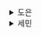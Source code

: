 <details>
  <summary>도은</summary>
  > 자바스크립트에서 사용되는 다양한 종류의 고전 및 최신 디자인 패턴을 다룬다.

## 7.1 생성 패턴

- 생성자 패턴
- 모듈 패턴
- 노출 모듈 패턴
- 싱글톤 패턴
- 프로토타입 패턴
- 팩토리 패턴

## 7.2 생성자 패턴

- 생성자는 객체가 새로 만들어진 뒤 **초기화하는 데에 사용**되는 특별한 메서드

![Image](https://github.com/user-attachments/assets/384ea688-bea1-4d10-9a48-5e14cb4018f2)

### 7.2.1 객체 생성

- 다음은 자바스크립트에서 새로운 객체를 만들 때 사용되는 세 가지 일반적인 방법이다.

```js
// 방법 1. 리터럴 표기법을 사용하여 빈 객체 생성
const newObject = {};

// 방법 2. Object.create() 메서드를 사용하여 빈 객체 생성
const newObject = Object.create(Object.prototype);

// 방법 3. new 키워드를 사용하여 빈 객체 생성
const newObject = new Object();
```

### 7.2.2 생성자의 기본 특징

- 아래는 생성자 패턴의 간단한 예제이다.
- 그러나 몇 가지 문제가 있다.
  - 상속이 어려워진다는 점
  - Car 생성자로 객체를 생성할 때마다 `toString()`과 같은 함수를 새로 정의한다는 점
  - Car 유형의 인스턴스는 모두 동일한 함수를 공유해야 하므로 이 방법은 효과적 X

```js
class Car {
  constructor(model, year, miles) {
    this.model = model;
    this.year = year;
    this.miles = miles;
  }

  toString() {
    return `${this.model} has done ${this.miles} miles`;
  }
}

let civic = new Car('Honda Civic', 2009, 20000);
let mondeo = new Car('Ford Mondeo', 2010, 5000);
```

### 7.2.3 프로토타입을 가진 생성자

- 자바스크립트의 프로토타입 객체는 함수나 클래스 등 특정 객체의 모든 인스턴스 내에 공통 메서드를 쉽게 정의 가능
- **생성자를 통해 객체를 생성하면 생성자의 프로토타입 객체에 속한 속성을 새 객체에서도 활용 가능**

```js
class Car {
  constructor(model, year, miles) {
    this.model = model;
    this.year = year;
    this.miles = miles;
  }
}

// 프로토타입 객체의 재정의를 피하기 위해 Object.prototype 대신
// Object.prototype.newMethod 형태를 사용하고 있음의 유의하자
// 기존에 이미 정의된 프로토타입 객체를 유지하기 위함
Car.prototype.toString = function () {
  return `${this.model} has done ${this.miles} miles`;
};

// 사용법
// 이제 모든 Car 객체는 toString() 메서드를 공유하게 된다.
let civic = new Car('Honda Civic', 2009, 20000);
let mondeo = new Car('Ford Mondeo', 2010, 5000);
```

_**📝 NOTE**_

- ES6 클래스는 메서드를 prototype에 자동으로 추가

## 7.3 모듈 패턴

- 모듈은 애플리케이션 아키텍처의 핵심 구성 요소
- 프로젝트를 구성하는 코드 단위를 체계적으로 분리 및 관리하는 데 효과적으로 활용

### 7.3.1 객체 리터럴

- 다음은 객체 리터럴 표기법을 사용하여 모듈을 정의한 예제이다.
- 객체 리터럴을 사용하면 **코드를 캡슐화하여 깔끔하고 체계적으로 정리** 가능

```js
const myModule = {
  myProperty: 'someValue',
  // 객체 리터럴은 속성으로 값과 메서드를 모두 가질 수 있다.
  saySomething() {
    console.log('Where is Paul Irish debugging today?');
  },
  // 현재 객체의 속성 값을 사용하는 메서드
  reportMyConfig() {
    console.log(`Caching is: ${this.myConfig.useCaching ? `enabled` : `disabled`}`);
  },
  // 현재 객체의 속성 값을 덮어씌우는(override) 메서드
  updateMyConfig(newConfig) {
    if (typeof newConfig === 'object') {
      this.myConfig = newConfig;
      console.log(this.myConfig.language);
    }
  },
};
```

### 7.3.2 모듈 패턴

- 클래스의 **캡슐화**를 위해 처음 고안되었다.

![Image](https://github.com/user-attachments/assets/c534c63a-6c3c-4e20-ba86-7333e488dc13)

#### 비공개

- 모듈 패턴은 클로저(closure)를 활용해 '비공개' 상태와 구성을 캡슐화
- 모듈 패턴을 사용한다면 공개 API 만을 노출하고 나머지는 클로저 내부에 비공개로 유지할 수 있다.

#### 예제

- import, export를 사용하여 독립적인 모듈을 만들어 모듈 패턴을 구현해보자

```js
let counter = 0;

const testModule = {
  incrementCounter() {
    return counter++;
  },
  resetCounter() {
    console.log(`counter value prior to reset ${counter}`);
    counter = 0;
  },
};

// 변수명을 정하지 않고 디폴트 default로서 내보내는 방법
export default testModule;

// 모듈을 가져올 경로 설정
import testModule from './testModule';
testModule.incrementCounter();
testmodule.resetCounter();
```

- counter 변수는 전역 스코프로부터 완전히 보호되어 비공개 변수로서 작동
- 모듈 내에서 선언된 변수는 해당 모듈을 import한 모든 파일에서 공유하므로
- foo.js, bar.js 파일에서 불러서 `incrementCounter` 한다면 그 값을 공유하게 된다.

_**🤔 바인딩**_

- 변수 이름에 값 또는 메모리 위치를 **연결**하는 작업
- `import`는 모듈에서 내보낸 바인딩을 가져올 수 있게 하는 키워드

_**🤔 javascript의 bind 메서드**_

- `this` 값을 고정하고, 함수의 인자들을 미리 설정
- `bind()`를 통해 바인딩을 명시적으로 설정할 수 있다.ㄴ

```js
function greet() {
  console.log(`Hello, my name is ${this.name}`);
}

const person = {
  name: 'Alice',
};

const greetPerson = greet.bind(person);
greetPerson(); // "Hello, my name is Alice"
```

- 아래는 다른 에제이다.

```js
// 비공개 변수 및 함수
const basket = [];

const doSomethingPrivate = () => {
  // ...
};
const doSomethingElsePrivate = () => {
  // ...
};
// 다른 파일에 공개할 객체 생성
const basketModule = {
  addItem(values) {
    basket.push(values);
  },
  getItemCount() {
    return basket.length;
  },
  doSomething() {
    doSomethingPrivate();
  },
  getTotal() {
    return basket.reduce((currentItem, item) => item.price + currentSum, 0);
  },
};

import basketModule from './basketModule';
basketModule.addItem({
  item: 'bread',
  price: 0.5,
});
basketModule.addItem({
  item: 'butter',
  price: 0.3,
});

console.log(basketModule.getItemCount()); // 2
console.log(basketModule.getTotal()); // 0.8
```

### 7.3.3 모듈 패턴의 변형

- 시간이 지나면서 각자의 입맛에 맞는 모듈 패턴의 변형들이 등장하기 시작

#### 믹스인(Mixin) 가져오기 변형

- 외부 라이브러리 같은 전역 스코프에 있는 요소를 모듈 내부의 고차 함수에 인자로 전달할 수 있게 한다.
- 전역 스코프 요소를 가져와 맘대로 이름을 지정하는 것이 가능

```js
// utils.js
export const min = (arr) => Math.min(...arr);

// privateMethods.js
import { min } from './utils';

export const privateMethod = () => {
  console.log(min([10, 5, 100, 2, 1000]));
};

// myModule.js
import { privateMethod } from './privateMethods';

const myModule = () => ({
  publicMethod() {
    privateMethod();
  },
});
export default myModule;

// main.js
import myModule from './myModule';

const moduleInstance = myModule();
moduleInstance.publicMethod();
```

#### 내보내기 변형

- 이름을 지정해주지 않고 전역 스코프로 변수를 내보낸다.

```js
// module.js
const privateVaraible = 'Hello World';

const privateMethod = () => {
  // ...
};

const module = {
  publicProperty: 'Foobar',
  publicMethod: () => {
    console.log(privateVariable);
  },
};
export default mdoule;
```

#### 장점

> 어째서 모듈 패턴을 사용해야 할까?

- 모듈 사이의 의존성을 관리
- 전역 요소를 원하는 만큼 넘겨주어 코드의 유지보수를 용이하게 하고 독립적으로
- `export`를 이용해 바깥으로 노출하는 모듈은 공개, 그렇지 않으면 비공개로 유지
  - 불필요한 전역 스코프 오염을 방지하는 것이 가능

#### 단점

- 공개와 비공개 멤버를 서로 다르게 접근해야 한다는 것
- 공개 여부를 바꾸고 싶다면 값이 위치한 파일로 가서 바꾸어주어야 한다.
- 자동화 단위 테스트에서 비공개 멤버는 제외된다는 것
- 핫 픽스가 필요한 오류를 고칠 때 복잡도를 높인다
  - 오류가 발생한 비공개 멤버를 고치기 위해서는 해당 비공개 멤버를 사용하는 모든 공개 메서드를 살펴봐야만 한다.
  - 🤔 ^ 이건 모든 모듈이 다 그런 거 아닌가 ,,

### 7.3.4 WeakMap을 사용하는 최신 모듈 패턴

- [`WeakMap`](https://developer.mozilla.org/ko/docs/Web/JavaScript/Reference/Global_Objects/WeakMap) 객체는 약한 참조를 가진 키-값의 쌍으로 이루어진 집합체
- **키는 기본적으로 약하게 유지되어, 참조되지 않는 키는 GC의 대상**이 된다.

**_🤔 WeakMap을 사용하면 뭐가 특별한가?_**

1. 안전한 캡슐화 → 외부에서 접근 불가능한 private 상태 유지
2. 자동 메모리 관리 → 인스턴스가 삭제되면 WeakMap 내부의 값도 GC의 대상이 됨
3. this 기반으로 객체를 관리 → 특정 인스턴스에만 연관된 데이터 저장 가능

즉, WeakMap을 사용하면 안전하고 효율적인 private 변수를 가질 수 있다.

아래와 같이 일반 속성으로 관리할 경우 외부에서 값을 접근하고 변경하는 것이 가능하다.

```js
class Module {
  constructor() {
    this.counter = 0; // 내부 상태를 일반 속성으로 관리
  }
  incrementCounter() {
    this.counter++;
    return this.counter;
  }
  resetCounter() {
    console.log(`Counter before reset: ${this.counter}`);
    this.counter = 0;
  }
}

const module1 = new Module();
console.log(module1.incrementCounter()); // 1
console.log(module1.incrementCounter()); // 2
module1.resetCounter(); // Counter before reset: 2

// 외부에서 직접 접근 가능!
console.log(module1.counter); // 0
module1.counter = 999; // 값 변경 가능
console.log(module1.counter); // 999
```

👇 기본 모듈 정의

```js
let _counter = new WeakMap();

class Module {
  constructor() {
    _counter.set(this, 0);
  }
  incrementCounter() {
    let counter = _counter.get(this);
    counter++;
    _counter.set(this, counter);
    return _counter.get(this);
  }
  resetCounter() {
    console.log(`counter value prior to reset: ${_counter.get(this)}`);
    _counter.set(this, 0);
  }
}

const testModule = new Module();
testModule.incrementCounter();
testModule.resetCounter();
```

👇 공개/비공개 변수 지정

```js
const myPrivateVar = new WeakMap();
const myPrivateMethod = new WeakMap();

class myNamespace {
  constructor() {
    myPrivateVar.set(this, 0);
    myPrivateMethod.set(this, (foo) => console.log(foo));
    // 공개 변수
    this.myPublicVar = 'foo';
  }
  myPublicFunction(bar) {
    let privateVar = myPrivateVar.get(this);
    const privateMethod = myPrivateMethod.get(this);
    privateVar++;
    myPrivateVar.set(this, privateVar);
    privateMethod(bar);
  }
}
```

## 7.4 노출 모듈 패턴

- 공개 변수나 메서드에 접근하기 위해 가져온 메인 객체의 이름을 반복해서 사용해야 한다는 점에 답답함을 느끼면서 생겨났다.
- 그 결과 모든 함수와 변수를 비공개 스코프에 정의하고
- 공개하고 싶은 부분만 포인터를 통해 비공개 요소에 접근할 수 있게 해주는 익명 객체를 반환하는 패턴이 생겼다.

```js
let privateVar = 'Rob Dodson';
const publicVar = 'Hey there!';

const privateFunction = () => {
  console.log(`Name:${privateVar}`);
};
const publicSetName = (strName) => {
  privateVar = strName;
};
const publicGetName = () => {
  privateFunction();
};

// 비공개 함수와 속성에 접근하는 공개 포인터
const myRevealingModule = {
  setName: publicSetName,
  greeting: publicVar,
  getName: publicGetName,
};
export default myRevealingModule;

// 사용법
import myRevealingModule from './myRevealingModule';
myRevealingModule.setName('Matt Gaunt');
```

- 노출 모듈 패턴을 사용하면 좀 더 구체적인 이름을 붙여 비공개 요소를 공개로 내보낼 수도 있다.

### 7.4.1 장점

- 코드의 일관성이 유지
- 모듈의 가장 아래에 위치한 공개 객체를 더 알아보기 쉽게 바꾸어 가독성 향상

### 7.4.2 단점

- 사용처에서의 확장이 어려움
  - 새로운 기능을 추가하거나 수정하려면 기존 모듈을 수정해야 함

**_🤔 함수 호출에 의해 내보내기를 해야 할 때는 노출 모듈 패턴 사용이 불가피하지 않나?_**

- ES6 모듈은 정적 구조가 제약이 있음
  - 분기로 export하는 것이 불가능
- 넘긴 인자에 따라, 필요한 기능 혹은 값만 노출하고 싶을 때는 노출 모듈 패턴이 유용하다고 생각

```js
const { fooA, fooB, updateFoo } = useFoo('foo');
```

## 7.5 싱글톤 패턴

- **인스턴스가 오직 하나만** 존재하도록 제한하는 패턴
- 전역에서 접근 및 공유해야 하는 단 하나의 객체가 필요할 때 유용
- **인스턴스가 이미 존재할 경우에는 해당 인스턴스의 참조를 반환**
- ES2015+에서는 클래스의 전역 인스턴스를 단 한 번만 생성하는 싱글톤 패턴을 구현 가능

```js
let instance;
const privateMethod = () => {
  console.log('I am private');
};
const privateVariable = "I'm also private";

class MySingleton {
  constructor() {
    if (!instance) {
      this.publicProperty = 'I am also public';
      this.randomNumber = Math.random(); // **인스턴스 내에서 유지**
      instance = this;
    }
    return instance;
  }

  publicMethod() {
    console.log('The public can see me!');
  }

  getRandomNumber() {
    return this.randomNumber; // **인스턴스 변수 사용**
  }
}

// 사용법
const singleA = new MySingleton();
const singleB = new MySingleton();
console.log(singleA === singleB); // ✅ true (같은 인스턴스)
console.log(singleA.getRandomNumber() === singleB.getRandomNumber()); // ✅ true
```

- 싱글톤의 특징은 인스턴스에 대한 전역 접근을 허용한다는 것
- 싱글톤 패턴의 적합성을 다음과 같이 말한다.

  - 클래스의 인스턴스는 정확히 하나만 있어야 하며, 눈에 잘 보이는 곳에 위치시켜 접근을 용이하게 해야 한다.
  - 싱글톤 인스턴스는 하나만 존재해야 하므로, 인스턴스의 상태나 기능을 확장하려면 서브클래스를 통해서만 확장해야 한다.

    ```js
    // 기본 싱글톤 클래스
    let instance;

    class MySingleton {
      constructor() {
        if (!instance) {
          this.publicProperty = 'I am also public';
          this.randomNumber = Math.random(); // 랜덤 값
          instance = this; // 최초 인스턴스를 저장
        }
        return instance; // 기존 인스턴스 반환
      }

      publicMethod() {
        console.log('The public can see me!');
      }

      getRandomNumber() {
        return this.randomNumber;
      }
    }

    // 서브클래싱을 통해 확장하기
    class ExtendedSingleton extends MySingleton {
      constructor() {
        super(); // 부모 클래스의 생성자를 호출하여 기존 싱글톤 인스턴스를 가져옴
        this.newProperty = 'I am a new property'; // 새로 추가한 속성
      }

      newMethod() {
        console.log('I am a new method in the extended singleton!');
      }
    }

    // 사용 예제
    const instanceA = new ExtendedSingleton();
    const instanceB = new ExtendedSingleton();

    console.log(instanceA === instanceB); // true: 싱글톤이기 때문에 동일한 인스턴스를 참조

    console.log(instanceA.getRandomNumber() === instanceB.getRandomNumber()); // true: 동일한 값

    console.log(instanceA.newProperty); // "I am a new property"
    instanceA.newMethod(); // "I am a new method in the extended singleton!"
    ```

싱글톤 패턴의 단점은 다음과 같다.

- 테스트하기 어려움
  - 싱글톤은 전역적으로 하나의 인스턴스를 공유하기 때문에, 테스트 환경에서 상태를 초기화하거나 독립적인 테스트를 수행하기 어려울 수 있다.
  - 하나의 테스트에서 상태가 변경되면, 다른 테스트에도 영향을 줄 수 있다.
- 유지보수하기 힘듦
  - 여러 곳에서 싱글톤을 참조하면, 코드 의존성이 증가하고 유지보수가 어려워진다.

**_🤔 언제 싱글톤을 피해야 할까?_**

> ✅ 상태가 자주 변경되지 않는 경우에는 사용 가능

- 여러 컴포넌트에서 상태 변경이 빈번한 경우 피하자
  - 어느 컴포넌트에서 상태를 변경했는지 추적하기 어렵기 때문

**_🤔 리액트로 알아보는 싱글톤 패턴_**

> https://github.com/Doeunnkimm/react-playground/pull/12

## 7.6 프로토타입 패턴

- GOF에서는, 이미 존재하는 객체를 복제해 만든 **템플릿을 기반으로 새 객체를 생성하는 패턴**이라고 정의
- 이 패턴에서는 프로토타입 역할을 할 전용 객체를 생성하게 된다.
- 이렇게 만들어진 prototype 객체는 생성자를 통해 만들어진 객체의 설계도가 된다.

![Image](https://github.com/user-attachments/assets/194fb84e-c043-4355-8daa-2d625a208b19)

- 프로토타입 상속
  - 클래스처럼 따로 정의되는 것이 아니라
  - 이미 존재하는 다른 객체를 복제하여 새로운 객체를 만들어내는 것
- ECMASCript 5 표준에 따라 프로토타입 상속은 `Object.create`를 필요로 한다.
  - `Object.create`는 프로토타입 객체를 생성하고 특정 속성을 추가할 수도 있다.

```js
const myCar = {
  name: 'Ford Escort',

  drive() {
    console.log("Weeee. I'm driving");
  },

  panic() {
    console.log('Wait. How do you stop this thing?');
  },
};

// 새로운 car를 인스턴스화하기 위해 `Object.create`를 사용
const yourCar = Object.create(myCar);

// 프로토타입이 제대로 들어왔음을 알 수 있다.
console.log(yourCar);
```

**_🤔 그냥 복제하는 거랑 무슨 차이지?_**

- 프로토타입 상속 여부가 다르다.
- 프로토타입 체인을 유지하면서 객체를 만들고 싶다면 `Object.create`을 사용해야 한다.

아래와 같이 직접 가지고 있진 않지만, 프로토타입을 상속받아 사용할 수 있게 된 것이다.

<p align="center">
  <img src="https://github.com/user-attachments/assets/d6daf239-b850-40f4-9158-eab859c96db9" width="600" />
</p>

- 두 번째 인자를 사용하여 객체의 속성을 초기화할 수도 있다.

```js
const vehicle = {
  getModel() {
    console.log(`The model of this vehicle is...${this.model}`);
  },
};

const car = Object.create(vehicle, {
  id: {
    value: MY_CLOBAL.nextId(),
    enumerable: true,
  },
  model: {
    value: 'Ford',
    enumerable: true,
  },
});
```

- `Object.create`를 사용하지 않고 프로토타입 패턴을 구현하는 방법은 다음과 같다.

```js
class VehiclePrototype {
  constructor(model) {
    this.model = model;
  }

  getModel() {
    console.log(`The model of this vehicle is... ${this.model}`);
  }
  clone() {}
}

class Vehicle extends VehiclePrototype {
  constructor(model) {
    super(model);
  }
  clone() {
    return new Vehicle(this.model);
  }
}

const car = new Vehicle('Ford Escort');
const car2 = car.clone();
car2.getModel();
```

**_🤔 프로토타입의 정의_**

- 자바스크립트에서 **프로토타입(Prototype)**은 객체가 다른 객체로부터 속성과 메서드를 상속받는 방식을 의미
- 객체 간 계층 구조가 필요할 때 유용
- 반복되는 메서드를 메모리 효율적으로 관리하고 싶을 때 유용

**_🤔 리액트에서는 프로토타입 패턴을 못 본 이유_**

- 리액트에서는 상태 관리가 필요한데
- 상태 관리가 가능하면서도 공유할 수 있는 `context`로도 가능

## 7.7 팩토리 패턴

- 객체를 생성하는 생성 패턴 중 하나

![Image](https://github.com/user-attachments/assets/e0422eed-1afe-4938-b2ff-e32a9a0a5ace)

- 팩토리 패턴은 동적인 요소나 애플리케이션 구조에 깊게 의지하는 등의 상황에서 객체 생성 과정이 복잡할 대 특히 유용

```js
// Types.js - 백그라운드에서 사용되는 클래스
// 자동차를 정의하는 클래스
class Car {
  constructor({ doors = 4, state = 'brend new', color = 'silver' } = {}) {
    this.doors = doors;
    this.state = state;
    this.color = color;
  }
}

// 트럭을 정의하는 클래스
class Truck {
  constructor({ state = 'used', wheelSize = 'large', color = 'blue' } = {}) {
    this.state = state;
    this.wheelSize = wheelSize;
    this.color = color;
  }
}

// FactoryExample.js
// 차량 팩토리를 정의
class VehicleFactory {
  constructor() {
    this.vehicleClass = Car;
  }

  // 새 차량 인스턴스를 생성하는 팩토리 함수
  createVehicle(options) {
    const { vehicelType, ...rest } = optoons;

    switch (vehicleType) {
      case 'car':
        this.vehicleClass = Car;
        break;
      case 'truck':
        this.vehicleCalss = Truck;
        break;
    }
    return new this.vehicleClass(rest);
  }
}

// 자동차를 만드는 팩토리의 인스턴스 생성
const carFactory = new VehicleFactory();
const car = carFactory.createVehicle({
  vehicleType: 'car',
  color: 'yellow',
  doors: 6,
});
```

### 7.7.1 팩토리 패턴을 사용하면 좋은 상황

- 객체나 컴포넌트의 생성 과정이 높은 복잡성을 가지고 있을 때
- 상황에 맞춰 다양한 객체 인스턴스를 편리하게 생성할 수 있는 방법이 필요할 때
- 같은 속성을 공유하는 여러 개의 작은 객체 또는 컴포넌트를 다뤄야 할 때
- 덕 타이핑 같은 API 규칙만 충족하면 되는 다른 객체의 인스턴스와 함께 객체를 구성할 때

### 7.7.2 팩토리 패턴을 사용하면 안 되는 상황

> 잘못된 상황에 팩토리 패턴을 적용하면 애플리케이션의 복잡도가 크게 증가할 수 있다.

- 팩토리 패턴은 객체 생성 과정을 인터페이스 뒤에 추상화하기 때문에
  - 객체 생성 과정이 복잡할 경우, 단위 테스트의 복잡성 또한 증가시킬 수 있다.

### 7.7.3 추상 팩토리 패턴

- 같은 목표를 가진 각각의 팩토리들을 하나의 그룹으로 캡슐화하는 패턴
- 객체가 어떻게 생성되는지에 대한 세부사항을 알 필요 없이 객체를 사용할 수 있게 된다.

```js
class AbstractVehicleFactory {
  constructor() {
    // 차량 타입을 저장하는 곳
    this.types = {};
  }
  getVehicle(type, customizations) {
    const Vehicle = this.types[type];
    return Vehicle ? new Vehicle(customizations) : null;
  }
  registerVehicle(type, Vehicle) {
    const proto = Vehicle.prototype;
    // 차량 기능을 충족하는 클래스만 등록
    if (proto.drive && proto.breakDown) {
      this.types[type] = Vehicle;
    }
    return this;
  }
}

const abstractVehicleFactory = new AbstractVehicleFactory();
abstractVehicleFactory.registerVehicle('car', Car);
abstractVehicleFactory.registerVehicle('truck', Truck);
```

## 7.8 구조 패턴

- 클래스와 객체의 구성을 다룬다.
- 상속의 개념을 통해 인터페이스와 객체를 구성하여 새로운 기능을 추가할 수 있는 것처럼

다음과 같은 구조 패턴을 다룬다.

- 퍼사드 패턴
- 믹스인 패턴
- 데코레이터 패턴
- 플라이웨이트 패턴

## 7.9 퍼사드 패턴

- 실제 모습을 숨기고 겉모습만을 세상에 드러내는 것
- **심층적인 복잡성을 숨기고, 사용하기 편리한 높은 수준의 인터페이스를 제공하는 패턴**
- 곧, 사용성 향상

```js
const addMyEvent = (el, ev, fn) => {
  if (el.addEventListener) {
    el.addEventListender(ev, fn, false);
  } else if (el.attachEvent) {
    el.attachEvent(`on${ev}`, fn);
  } else {
    el[`on${ev}`] = fn;
  }
};
```

```
💡 많은 사람이 사용하는 복잡한 구현을 숨긴다
```

```js
// privateMethods.js
const _private = {
  i: 5,
  get() {
    console.log(`current value: ${this.i}`);
  },
  set(val) {
    this.i = val;
  },
  run() {
    console.log(`running`);
  },
  jump() {
    console.log(`jumping`);
  },
};
export default _private;

// module.js
import _private from './privateMethods.js';
const module = {
  facade({ val, run }) {
    _private.set(val);
    _private.get();
    if (run) {
      _private.run();
    }
  },
};
export default module

// index.js
import module from './module.js'

// 출력: "current value: 10" and "running"
module.facade({
  run: true,
  val: 10
})
```

- `module.facade()`는 모듈 내부에서 비밀스런 동작을 실행하지만
- 사용자는 내부에서 무슨 일이 벌어지는지 몰라도 됩니다.

## 7.11 서브 클래싱

- ES2015+에서 도입된 기능을 통해 기존 또는 부모 클래스를 확장할 수도, 부모 클래스의 메서드를 호출할 수도 있게 되었다.
- 부모 클래스를 확장하는 자식 클래스를 **서브클래스**라고 한다.

```
💡 서브클래싱
   부모 클래스 객체에서 속성을 상속받아 새로운 객체를 만드는 것
```

- 서브클래스는 부모 클래스에서 먼저 정의된 메서드를 오버라이드하는 것도 가능
- 부모 클래스의 생성자를 호출할 수도 있다. 이를 생성자 체이닝이라고 한다.

```js
class Person {
  constructor(firstName, lastName) {
    this.firstName = firstName;
    this.lastName = lastName;
    this.gender = 'male';
  }
}

// Person의 새 인스턴스는 이처럼 쉽게 생성된다.
const clark = new Person('Clark', 'Kent');

// Person 클래스의 서브클래스가 되는 새 클래스를 만들자
class Superhero extends Person {
  constructor(firstName, lastName, powers) {
    super(firstName, lastName);
    this.powers = powers;
  }
}
```

## 7.12 믹스인

- 자바스크립트에서는 기능의 확장을 위해 믹스인 상속을 이용한다.
- 새롭게 만들어지는 클래스는 부모 클래스로부터 메서드와 속성을 부여받는다.
- 믹스인은 **최소한의 복잡성으로 객체의 기능을 빌리거나 상속할 수 있게** 해준다.
- 자바스크립트 클래스는 **부모 클래스를 하나만 가질 수 있지만**
  - 여러 클래스의 기능을 섞는 것으로 문제를 해결할 수 있다.
- 부모 클래스를 받아 새로운 서브클래스를 만들어내는 믹스인 함수를 정의할 수 있다.

```js
const MyMixins = (superclass) => {
  return class extends superclass {
    moveUp() {
      console.log('move up');
    }
    moveDown() {
      console.log('move down');
    }
    stop() {
      console.log('stop! in the name of love!');
    }
  };
};
```

- 부모 클래스를 받아 확장하는 `MyMixins` 함수를 만들었다.

이제 `MyMixins`를 사용하여 기존 클래스의 기능에 더불어 추가 기능을 가진 서브클래스를 생성해보자

```js
// CarAnimator 생성자와 기본 구조
class CarAnimator {
  moveLeft() {
    console.log('move left');
  }
}

class PersonAnimator {
  moveRendomly() {
    //...
  }
}

class MyAnimator extends MyMixins(CarAnimator) {}

cont myAnimator = new MyAnimator()
myAnimator.moveLeft()
myAnimator.moveDown()
myAnimator.stop()
```

### 7.12.1 장점과 단점

```
💡 믹스인은 함수의 중복을 줄이고 재사용성을 높인다.
```

- 장점
  - 믹스인을 통해 **기능을 공유하여 중복을 피하고** 고유 기능을 구현하는 데에 집중 가능
- 단점
  - 몇몇의 개발자들은 클래스나 객체의 프로토타입에 기능을 주입한느 것을 나쁜 방법이라고
  - 프로토타입 오염과 함수의 출처에 대한 불확실성을 초래하기 때문
  - **믹스인은 객체나 클래스의 프로토타입을 수정해서 기능을 추가하는 방식**

## 7.13 데코레이터 패턴

- **코드 재사용**을 목표로 하는 구조 패턴
- 믹스인과 마찬가지로 객체 서브클래싱의 다른 방법
- 데코레이터는 기존 클래스에 **동적으로 기능을 추가하기 위해** 사용
- 데코레이터를 사용하면 **기존 시스템의 내부 코드를 힘겹게 바꾸지 않고도 기능을 추가할 수 있게** 된다.
- 객체의 생성을 신경 쓰지 않는 대신, **기능의 확장**에 좀 더 초점

👇 생성자에 **데코레이터를 붙여** 새로운 기능 추가하거

```js
// Vehicle 생성자
class Vehicle {
  constructor(vehicleType) {
    // 일부 합리적인 기본값
    this.vehicleType = vehicleType || 'car';
    this.mode = 'default';
    this.license = '00000-000';
  }
}

// 기본 Vehicle에 대한 테스트 인스턴스
const testInstance = new Vehicle('car');
console.log(testInstance); // vehicle: car, mode:default, license: 00000-000

// 데코레이터될 새로운 차량 인스턴스를 생성
const truck = new Vehicle('truck');
truck.setModel = function (modelName) {
  this.mode = modelName;
};
truck.setColor = function (color) {
  this.color = color;
};

truck.setModel('CAT');
truck.setColor('blue');

console.log(truck); // vehicle:truck, model:CAT, color:blue

// "vehicle"이 변경되지 않았음을 보여준다
const secondInstance = new Vehicle('car');
console.log(secondInstance); // vehicle:car, mode:default, license: 0000-000
```

- `truck`은 `Vehicle` 클래스의 인스턴스
- `setColor`와 `setModel` 메서드를 **데코레이터로 추가**

👇 여러 데코레이터로 객체의 기능 확장하기

```js
// 데코레이터를 사용할 생성자
class MacMook {
  constructor() {
    this.cost = 997;
    this.screenSize = 11.6;
  }
  getCost() {
    return this.cost;
  }
  getScreenSize() {
    return this.screenSize;
  }
}

// 데코레이터 1
class Memory extends MacBook {
  constructor(macBook) {
    super();
    this.macBook = macBook;
  }
  getCost() {
    return this.macBook.getCost() + 75;
  }
}

// 데코레이터2
class Engraving extends MacBook {
  constructor(macBook) {
    super();
    this.macBook = macBook;
  }
  getCost() {
    return this.macBook.getCose() + 200;
  }
}

// 메인 객체 초기화
let mb = new MacBook();
// 데코레이터 초기화
mb = new Memory(mb);
mb = new Memory(mb);
```

- 맥북의 업그레이드에 필요한 추가 비용을 반환하기 위해 `MacBook` 부모 클래스 객체의 `.getCost()` 힘수를 **데코레이터로 오버라이드**

**_🤔 데코레이터 === 오버라이드 === 확장 ?_**

- 오버라이드는 완전히 재정의하는 것
- 데코레이터는 기존 기능을 감싸서 기능 추가
- 확장은 기존 기능을 늘리는 것

![Image](https://github.com/user-attachments/assets/e0ed2d92-3b94-421c-94c1-cf8fc282a670)

## 7.14 의사 클래스 데코레이터

- 데코레이터의 변형 버전

### 7.14.1 인터페이스

```
💡 인터페이스
   객체가 가져야 할 메서드를 정의하는 방법
   → 메서드가 가지는 매개변수
```

👇 덕 타이핑을 사용해 자바스크립트의 인터페이스를 구현

```js
// 인터페이스의 이름과 노출할 스켈레톤 메서드를 받아들이는 Interface 생성자를 사용하여 인터페이스 생성

const reminder = new Interface('List', ['summary', 'placeholder']);
const properties = {
  name: 'Remember to buy the milk',
  date: '05/06/2040',
  actions: {
    summary() {
      return `Remember to buy the milk, we are almost out!`;
    },
    placeholder() {
      return 'Ordering milk from your local grocery store';
    },
  },
};

// 이제 이러한 속성과 메서드를 구현하는 생성자 생성
class Todo {
  constructor({ actions, name }) {
    // `actions` 객체가 `reminder` 인터페이스의 요구사항을 충족하는지 확인
    // 충족하지 않다면 내부에서 에러를 throw하거나 할 것..
    Interface.ensureImpements(actions, reminder);
    this.name = name;
    this.methods = actions;
  }
}

//  Todo 생성자의 새 인스턴스 생성
const todoItem = new Todo(properties);
```

**_🤔 TypeScript를 사용하면 위 패턴은 그닥..?_**

- `Interface.ensureImpements()` 같은 패턴을 쓰는 이유는 인터페이스를 강제하기 위해서
- 런타임 오류를 줄이고, 협업 시 규칙을 명확하게 만들 수 있음
- 하지만 실제로는 `TypeScript` 같은 정적 타입 시스템을 쓰는 게 훨씬 좋은 방법

### 7.14.2 추상 데코레이터

- 컴포넌트의 구조를 유지하면서도 기능을 확장
- 같은 인터페이스를 사용하기 때문에 서로 호환성을 높이는 방법

```js
const MacBook = new Interface('MacBook', ['addEngraving', 'addParallels', 'add4GBRam', 'add8GBRam', 'addCase']);

// MacBook Pro는 다음과 같이 표현될 수 있다.
class MacBookPro {
  // MacBook 구현
}

// 내부적으로 같은 구조를 사용하기 때문에 ES2015+의 `Object.prototype`을 사용하여 새로운 메서드 추가 가능
MacBookPro.prototype = {
  addEngraving() {},
  addParallels() {},
  ...
};
```

- 추상 데코레이터 클래스는 `MacBook` 인터페이스를 구현하기 위해 필요한 기본 메서드를 정의
  - 나머지 옵션은 서브클래스

```js
// MacBook 추상 데코레이터 클래스
class MacBookDecorator {
  constructor(macbook) {
    Interface.ensureImpements(macbook, MacBook);
    this.macbook = macbook;
  }
  addEngraving() {
    return this.macbook.addEngraving();
  }
  ...
}
```

- 정의했던 `MacBook` 인터페이스를 사용하면 각 메서드는 컴포넌트에서 같은 일므의 메서드를 호출하면 된다.

```js
// 이제 MacBookDecorator를 사용해 CaseDecorator를 확장
class CaseDecorator extends MacBookDecorator {
  constructor(macbook) {
    super(macbook);
  }
  addCase() {
    return `${this.macbook.addCase()}Adding case to macbook`;
  }
  getPrice() {
    return this.macbook.getPrice() + 45;
  }
}
```

- 데코레이터는 객체를 동적으로 확장 가능
- 개별 서브클래스를 관리하는 것보다 객체를 감싸는 데코레이터를 만드는 게 더 쉬울 때도 존재

## 7.15 장점과 단점

- 장점
  - 베이스 객체가 변경될 걱정 없이 사용 가능
- 단점
  - 네임스페이스에 작고 비슷한 객체를 추가하기 때문에
    - 잘 관리하지 않는다면 애플리케이션의 구조를 무척 복잡하게 만들 수도
  - 이 패턴에 익숙하지 않는 다른 개발자가 패턴의 사용 목적을 파악하기 어렵게 되어 관리 어려움

**_🤔 리액트에서 데코레이터 패턴 사용하기_**

> HOC 패턴

- HOC 패턴도 기존 기능을 수정하지 않고 확장된 기능을 추가한 컴포넌트를 반환해준다는 점에서 비슷하다.
- 기능을 감싸고 간소화하는 역할을 한다는 점에서 퍼사드 패턴도 있는 것 같다.

## 7.16 플라이웨이트 패턴

- 반복되고 느리고 비효율적으로 데이터를 공유하는 코드를 최적화하는 전통적인 구조적 해결 방법이다.
- **연관된 객체끼리 데이터를 공유하게 하면서 메모리를 최적화하는 목적**

```
💡 플라이웨이트 패턴의 목적: 메모리 공간의 경량화
   → 공통으로 사용되는 부분만을 하나의 외부 객체로 내보내는 것으로 공유 방식 사용
```

- 각 데이터를 저장하기보다는 하나의 의존 외부 데이터에 모아서 저장 가능

### 7.16.1 사용법

1. 데이터 레이어에서 메모리에 저장된 수많은 비슷한 객체 사이로 데이터를 공유
2. DOM 레이어에서는 비슷한 동작을 하는 이벤트 핸들러를 모든 자식 요소에 등록하기보다는 부모 요소 같은 중앙 이벤트 관리자에게 맡기는 방법

### 7.16.2 데이터 공유

플리이웨이트 패턴에는 **두 가지 개념**이 있다.

1. 내재적 상태
   - 객체의 내부 메서드에 필요한 것
   - 없으면 절대로 동작 X
2. 외재적 상태
   - 제거되어 외부에 저장될 수 있는 것

```
💡 같은 내재적 정보를 가진 객체를 팩토리 메서드를 사용해 만들어진
   하나의 공유된 객체로 대체 가능 → 저장된 내부 데이터의 양을 상당히 줄일 수 있다.
```

- 외재적 정보를 다룰 때에는 따로 관리자를 사용한다.
- 관리자는 다양한 방법으로 구현할 수 있는데
  - 플라이웨이트 객체와 내재적 상태를 보관하는 중앙 데이터베이스를 관리자로 사용하는 것

**_🤔 와 말이 너무 어려움 help.. GPT..._**

> 플라이웨이트 패턴을 이해하기 위한 예시

- 예제: 게임에서 나무 객체를 생성하는 경우
  - 게임을 만들 때, 수천 개의 나무를 배치한다고 생각해보자
  - 각각의 나무가 메모리에 개별적으로 저장된다면 메모리 사용량이 엄청날 것
  - 나무는 대부분 같은 속성(모양, 색상 등)을 공유한다.
  - 그렇다면, 같은 속성을 공유하고 필요한 데이터만 개별적으로 관리하면 메모리를 절약할 수 있을 것이다.
- 내재적 상태(Intrinsic State) → "공유할 수 있는 부분"
  - 여러 객체가 공통으로 가지는 정보
  - 변경되지 않음 → 공유 가능
  - 예시: 나무의 모양, 색상, 텍스처 등
  - 하나의 객체만 만들어두고 여러 개가 공유함
- 외재적 상태(Extrinsic State) → "각 객체마다 다른 부분"
  - 객체별로 달라지는 정보
  - 공유할 수 없기 때문에, 외부에서 별도로 저장 및 관리
  - 예시: 나무의 좌표 (x, y)

#### 'implements' 덕 펀칭하기

- 덕 펀칭(Duck punching)은 **런타임 소스를 수정할 필요 없이** 언어나 솔루션의 기능을 확장할 수 있게 해준다.
- `Function.prototype.implementsFor`는 객체 생성자에 적용하며 부모 클래스(함수) 또는 객체를 받아들여
  - 일반적인 상속(함수일 떼) 또는 가상 상송(객체일 때)을 이용해 상속 받는다.

```js
// 인터페이스의 구현을 시뮬레이션하기 위한 유틸리티 클래스
class InterfaceImplementation {
  static implemenetsFor(superclassOrInterface) {
    if (superclassOrInterface instanceof Function) {
      this.prototype = Object.create(superclassOrInterface.prototype);
      this.prototype.constructor = this;
      this.prototype.parent = superclassOrInterface.prototype;
    } else {
      this.prototype = Object.create(supercalssOrInterface);
      this.prototype.constructor = this;
      this.prototype.parent = superclassOrInterface;
    }
    return this;
  }
}
```

- `implements` 키워드의 부재를 보완
- 함수가 인터페이스를 상속할 수 있도록 만들어준다.

```js
// CoffeeOrder 인터페이스
const CoffeOrder = {
  setveCoffee(context) {},
  getFlavor() {},
};

class CoffeeFlavor extends InterfaceImplementation {
  constructor(newFlaver) {
    super();
    this.flavor = newFlavor;
  }
  getFlavor() {
    return this.flavor;
  }
  serveCoffee(context) {
    // 커피 제공 로그
    console.log(`Serving Coffee flavor ${this.flavor} to table ${context.getTable()}`);
  }
}

// CoffeeOrder 인터페이스 구현
CoffeeFlavor.implementsFor(CoffeeOrder);
const CoffeeOrderContext = (tableNumber) => ({
  getTable() {
    return tableNumber;
  },
});

class CoffeFlavorFactory {
  constructor() {
    this.flavors = {};
    this.length = 0;
  }
  getCoffeFlavor(flavorName) {
    let flavor = this.flavors[flavorName];
    if (!flavor) {
      flavor = new CoffeeFlavor(flavorName);
      this.flavors[flavorName] = flavor;
      this.length++;
    }
    return flavor;
  }
  getTotalCoffeeFlavorsMade() {
    return this.length;
  }
}

// 사용 예시
const testFlyweight = () => {
  const flavors = [];
  const tables = [];
  let ordersMade = 0;
  const flavorFactory = new CoffeeFlavorFactory();

  function takeOrders(flavorIn, table) {
    flavors.push(flavorFactory.getCoffeeFlavor(flavorIn));
    tales.push(CoffeeOrderContext(table));
    ordersMade++;
  }

  // 주문 처리
  takeOrders('Cappuccino', 2);
  // ...

  // 주문 제공
  for (let i = 0; i < ordersMade; i++) flavors[i].serveCoffee(tables[i]);

  console.log(`total CoffeeFlavor objects made: ${flavorFactory.getTotalCoffeeFlavorsMade()}`);
};

testFlyweight();
```

**_🤔 와! 어렵다_**

GPT야.. 이해하기 쉬운 예제 plz..

- fontFactory 가 이미 생성된 폰트 객체를 관리해서 중복 생성을 방지함.
- `font1`과 `font2`는 동일한 객체를 공유하지만, `font3`는 다른 속성을 가지므로 새로운 객체를 생성함.

```js
// Flyweight (공유되는 폰트 객체)
class Font {
  constructor(name, size, color) {
    this.name = name; // 폰트 이름
    this.size = size; // 폰트 크기
    this.color = color; // 폰트 색상
  }
}

// Flyweight Factory (폰트 객체를 관리하는 팩토리)
class FontFactory {
  constructor() {
    this.fonts = {}; // 이미 생성된 폰트를 저장할 객체
  }

  getFont(name, size, color) {
    const key = `${name}-${size}-${color}`; // 고유한 키 생성

    if (!this.fonts[key]) {
      this.fonts[key] = new Font(name, size, color);
    }

    return this.fonts[key]; // 기존 객체를 반환하거나 새로 생성
  }
}

// 클라이언트 코드
const factory = new FontFactory();

const font1 = factory.getFont('Arial', 12, 'black');
const font2 = factory.getFont('Arial', 12, 'black');
const font3 = factory.getFont('Arial', 14, 'blue');

console.log(font1 === font2); // true (재사용됨)
console.log(font1 === font3); // false (새로운 객체)
```

### 7.16.4 플라이웨이트로 변환하기

도서관 책을 관리하는 시스템을 구현할 때 플라이웨이트를 써보자

```js
class Book {
  constructor(
    id,
    title,
    author,
    genre,
    pageCount,
    publisherID,
    ISBN,
    checkoutDate,
    checkoutMemebr,
    dueReturnDate,
    availability,
  ) {
    this.id = id;
    // ...
  }
  getTitle() {
    return this.title;
  }
  getAuthor() {
    return this.author;
  }
  getISBN() {
    return this.ISBN;
  }
  // ...
  updateCheckoutStatus(bookId, newStatus, checkoutDate, checkoutMember, newReturnDate) {
    this.id = bookId;
    this.availability = checkoutDate;
    this.checkoutMember = checkoutMember;
    this.dueReturnDate = newReturnDate;
  }
  extendCheckoutPeriod(bookId, newReturnDate) {
    this.id = bookId;
    this.dueReturnDate = newReturnDate;
  }
  isPastDue(bookId) {
    const currentDate = new Date();
    return currentDate.getTime() > Date.parse(this.dueReturnDate);
  }
}
```

- 위 시스템은 도서관이 확장되며 많은 책의 다양한 버전과 사본이 추가되면서 관리 시스템이 느려질 것
- 수천 개의 책 객체를 다루는 건 메모리에 부담이 되기 때문에

👇 플라이웨이트로 최적화한 버전

```js
class Book {
  /**
   * ⭐️ checkoutDate, checkoutMemebr, dueReturnDate, availability과 같은 외부 상태를 나타내는 인자 제거
   * 변하지 않는 정보로만 객체를 생성한다.
   *
   * 만약 이전 코드에서 "해리포터" 책 100권을 관리한다고 하면 각각 객체가 필요 (왜나하면 책 하나하나에 대해 대출 가능한지... 누가 대출했는지... 정보를 들고 있기 때문에)
   */
  constructor({ title, author, genre, pageCount, publisherID, ISBN }) {
    this.title;
    this.author = author;
    // ...
  }
}
```

- 외부 상태를 나타내는 부분이 제거
- 도서 대출에 대한 책임은 관리자로 이동
- 객체 데이터가 분리되었기 때문에 인스턴스화를 위한 팩토리를 사용할 수 있게 되었다.

### 7.16.5 기본 팩토리

- 기본적인 팩토리를 정의해보자
- 시스템 내부에서 특정 제목의 책이 이미 생성되었는지 확인한다.

**_👀 팩토리 패턴 기억해보기_**

> [이거 아주 예시 맛집이다](https://jusungpark.tistory.com/14)

- **객체 생성을 캡슐화**

```js
// Book 팩토리의 싱글톤
const existingBooks = {};

class BookFactory {
  // 👇 객체 생성을 캡슐화 (팩토리 패턴 적용)
  createBook({ title, author, genre, pageCount, publisherID, ISBN }) {
    const existingBook = existingBooks[ISBN];
    if (existingBook != null) {
      return existingBook;
    } else {
      // 존재하지 않을 경우, 새로운 책 인스턴스 생성 후 저장
      const book = new Book({ title, author, genre, pageCount, publisherID, ISBN });
      existingBook[ISBN] = book; // 책 추가
      return book;
    }
  }
}
```

### 7.16.6 외부 상태 관리하기

- 이제 `Book` 객체에서 제거했던 외부 상태를 어딘가에 저장해야 하는데...
- 관리자를 두고, 정보를 모두 저장하며 플라이웨이트 패턴을 통해 `Book` 클래스를 최적화해보자

```js
// Book 레코드 관리자 싱글톤
const bookRecordDatabase = {};

class BookRecordManager {
  // 도서관 시스템에 새로운 도서 추가
  addBookRecord({
    id,
    title,
    author,
    genre,
    pageCount,
    publisherID,
    ISBN,
    checkoutDate,
    checkoutMember,
    dueReturnDate,
    availability,
  }) {
    const bookFactory = new BookFactory(); // createBook 메서드 가지고 있음
    const book = bookFactory.createBook({ title, author, genre, pageCount, publisherID, ISBN });
    bookRecordDatabase[id] = {
      checkoutMember,
      checkoutDate,
      dueReturnDate,
      availability,
      book,
    };
  }
  updateCheckoutStatus({ bookID, newStatus, checkoutDate, checkoutMember, newReturnDate }) {
    const record = bookRecordDatabase[bookID];
    record.availability = newStatus;
    record.checkoutDate = checkoutDate;
    record.checkoutMember = checkoutMember;
    record.dueReturnDate = newReturnDate;
  }
  extendCheckoutPeriod(bookID, newReturnDate) {
    bookRecordDatabase[bookID].dueReturnDate = newReturnDate;
  }
  isPastDue(bookID) {
    const currentDate = newDate();
    return currentDate.getTime() > Date.parse(bookRecordDatabase[bookID].dueReturnDate);
  }
}
```

- `Book` 클래스에서 추출된 모든 데이터는 `BookManager` 싱글톤의 속성(`BookDatabase`)에 저장

### 7.16.7 플라이웨이트 패턴과 DOM 객체

- DOM은 **이벤트 캡쳐링**과 **이벤트 버블링** 두 가지 방식의 `이벤트 감지`를 지원한다.
- 플라이웨이트는 **이벤트 핸들링 과정을 최적화**할 수 있다.

### 7.16.9 예시: 중앙 집중식 이벤트 핸들링

- 하위 여러 요소에 하나하나 클릭 이벤트를 바인딩하는 대신
- 최상위 컨테이너에 플라이웨이트를 부착하여 하위 요소로부터 전달되는 이벤트를 감지할 수 있다.

## 7.17 행위 패턴

- 객체 간의 의사소통을 돕는 패턴

```
💡 행위 패턴의 목적
   시스템 내 서로 다른 객체 간의 의사소통 방식을 개선하고 간소화
```

- 관찰자 패턴
- 중재자 패턴
- 커맨트 패턴

## 7.18 관찰자 패턴

- 객체가 변경될 때 다른 객체들에게 변경되었음을 알릴 수 있게 하는 패턴
- 누가 자신을 구독하는지 알 필요 없이 알림을 보낸다.

```js
class ObserverList {
  constructor() {
    this.observerList = [];
  }
  add(obj) {
    return this.observerList.push(obj);
  }
  count() {
    return this.observerList.length;
  }
  get(index) {
    if (index > -1 && index < this.observerList.length) {
      return this.observerList[index];
    }
  }
  indexOf(obj, startIndex) {
    let i = startIndex;

    while (i < this.observerList.length) {
      if (this.observerList[i] === obj) {
        return i;
      }
      i++;
    }
    return -1;
  }
  removeAt(index) {
    this.observerList.splice(index, 1);
  }
}
```

다음으로 주체가 관찰자 목록을 추가하고 제거하고 알리는 기능을 구현해 보자

```js
class Subject {
  constructor() {
    this.observers = new ObserverList();
  }
  addObserver(observer) {
    this.observers.add(observer);
  }
  removeObserver(observer) {
    this.observers.removeAt(this.observers.indexOf(observer, 0));
  }
  notify(context) {
    const observerCount = this.observers.count();
    for (let i = 0; i < observerCount; i++) {
      this.observers.get(i).update(context);
    }
  }
}
```

### 7.18.4 발행/구독 패턴 구현하기

- 발행/구독 패턴은 자바스크립트 생태계와 잘 어울린다.
- ECMAScript의 구현체가 본질적으로 **이벤트 기반**이기 때문

```
💡 브라우저 환경에서는 DOM을 스크립트를 위한 주요 상호작용 API로써 사용
   → 이벤트 기반의 구조
```

## 7.19 중재자 패턴

- 하나의 객체가 이벤트 발생 시 다른 여러 객체들에게 알림을 보낼 수 있다.
- 하나의 객체가 다른 객체에서 발생한 특정 유형의 이벤트에 대해 알림을 받을 수 있다.
- 시스템의 구성 요소들 사이데 직접적인 관계가 너무 많은 것 같다면
  - 중앙 통제 포인트를 두어서 구성요소들이 간접적으로 소통할 수 있도록
- 중재자 패턴은 구성 요소 간의 관리함으로써 직접 참조를 없애고 느슨한 결합을 가능하게 한다.
  - 시스템의 결합도를 낮추고 구성 요소의 재사용성을 높여준다.

## 7.20 커맨드 패턴

- 메서드 호출, 요청 또는 작업을 단일 객체로 캡슐화하여 추후에 실행할 수 있도록 돕는다.
- 이를 통해 실행 시점을 유연하게 조정하고 호출을 매개변수화할 수도 있다.
- **명령을 실행하는 객체와 명령을 호출하는 객체 간의 결합을 느슨**하게 하여 구체적인 클래스(객체)의 변경에 대한 유연성을 향상

```
💡 커맨드 패턴의 기본 원칙
   - 명령을 내리는 객체와 명령을 실행하는 객체의 책임을 분리한다.
```

👇 자동차 구매 서비스를 커맨트 패턴으로 구현

```js
const CarManager = {
  // 정보 조회
  requestInfo(model, id) {
    return `The information for ${model} with ID ${id} is foobar`;
  },
  // 자동차 구매
  buyVehicle(mode, id) {
    return `You have successfully purchased Item ${id}, a ${model}`;
  },
  // 시승 신청
  arrageViewing(model, id) {
    return `You have booked a viewing of ${mode} ( ${id} )`;
  },
};
```

- `CarManager` 객체는 자동차 정보 조회, 구매, 시승 신청의 명령을 실행하는 커맨드 객체
- `CarManager` 객체 내부의 핵심 API가 변경된다고 하면
  - 메서드를 직접 호출하는 애플리케이션 내 모든 객체를 수정해야 하는 문제가 발생
  - 강한 결합 때문

👇 커맨드 패턴의 이점을 살리기 위해 확장

```js
CarManager.execute = function (name) {
  return carManager[name] && carManager[name].apply(carManager, [].slice.call(arguments, 1));
};
```

</details>

<details>
<summary>세민</summary>
## 들어가며
정리는 도은핑이 야무지게 해주셨더군요. 저는 의견을 나눠볼만한 것들과 디자인 패턴을 적용한 경험을 위주로 정리해보았습니다.

## 7.2 생성자 패턴

자바스크립트의 프로토타입에 메서드를 직접 생성하는게 가독성, 안정성 측면에서 좋은 방식일지요?

**[장점]**

- 모든 인스턴스가 공유하는 메서드를 한 곳 프로토타입 에 설정할 수 있으므로 메모리 효율적으로 사용 가능합니다.
  - toString과 같은 공통 메서드는 매 인스턴스마다 생성할 필요는 없습니다. 따라서 프로토타입에 생성 시 효율적인 관리 가능합니다.

**[단점]**

- 프로토타입에 직접 설정하면 모든 인스턴스의 공통 적용되므로 히스토리 관리가 되지 않는다면, 예기치 못한 버그로 이어질 수 있습니다.
  - 사실 이 이유만으로도 쓰지 않는게 맞지 않나 라는 생각이 들긴해요.

## 7.5 싱글톤 패턴

개인적으로 자바스크립트에서 굉장히 자주 사용되는 패턴이라고 생각합니다. 브라우저 환경에서는 몰랐는데 Next.js와 같은 서버 환경에서는 잘못 사용하면 매우 위험한 패턴이더라구요?

### 서버 환경에서 싱글톤

브라우저는 각 유저마다 유저의 환경에서 구동되므로 싱글톤 패턴이 크게 문제를 일으키는 일은 없는데, 서버는 (거의) 모든 유저가 하나의 서버에 요청을 보내다보니 싱글톤 패턴을 남발하면 예기치 않은 버그가 발생할 수 있습니다.

경험담을 비유하면 React Query를 싱글톤으로 관리한다면 다음과 같은 일이 발생할 수도 있습니다.

1. A가 서버에 최초 요청 보냄. 인스턴스가 비어있으므로 A 인스턴스 생성 후 응답.
2. B가 서버에 요청 보냄. A 인스턴스를 응답. (이후 B 인스턴스를 생성 후 응답.)

즉, B 사용자가 A 사용자의 정보를 아주 잠깐 볼 수 있는 버그가 발현되더군요. 물론 인스턴스를 생성하는 로직은 있기 때문에, 영구히 보이진 않고 찰나의 순간만 보이지만 이는 심각한 보안 사고를 유발할 수 있습니다.

이처럼 서버 환경에서 싱글톤은 주의가 필요할 것 같습니다.

## 7.6 프로토타입 패턴

프토토타입 패턴과 [철학적 관점](https://parkjju.github.io/vue-TIL/javascript/prototype.html)

- 개인적으로 객체 지향 패턴보단 포로토타입 패턴을 조금 더 선호하는 편입니다. (실리적이고 효율적이라고 생각)

## 7.14.2 추상 데코레이터

메서드 오버라이드에 대해서 어떻게 생각하나요?

- 더 나아가 타입스크립트 interface 병합에 대해서는? (실제로 활용하는 케이스가 있는지?)

## 7.16.4 플라이웨이트

메모리 경량화를 위해서 공통된 부분을 외부로 정의한다고 되어있는데, 그 외부도 싱글톤 형태의 데이터베이스 성격을 띄기 때문에 메모리 경량화 측면에서 얼마나 이점이 있을지 궁금하군요.

책에서는 아래의 코드를 예시로 들고 있습니다.

```js
// 책의 공통 속성을 정의하는 외부 데이터 베이스
const bookRecordDataBase = {};

class BookRecordManager {
  updateBookRecord({ id, title, status, ...rest }) {
    // bookRecordDataBase 업데이트 로직
  }
}

class Book {
  constructor({ id, title, author, genre, ...rest }) {
    // 책의 속성
  }
}
```

결국 Book 인스턴스의 개수만큼 `bookRecordDataBase` 에 객체가 쌓이는 구조일텐데, Book 클래스 내부에 외부 속성을 관리하는 것이랑 큰 차이가 있나 생각이 들군요.

각종 getter 메서드를 생략할 수 있기 때문에, 이 부분에서 이점이 큰 것일까요?

### GPT 4o 센세의 답변

```
당신이 지적한 대로, bookRecordDataBase 도 결국은 데이터를 저장해야 하므로, 메모리 절약의 효과가 미미해 보일 수 있습니다. 하지만 주요한 차이점은 다음과 같습니다.

1. 중복 데이터의 제거
  - Book 인스턴스 내부에 모든 데이터를 저장하면, 중복된 데이터도 개별 인스턴스마다 존재하게 됩니다. 하지만 bookRecordDataBase 같은 공유 저장소를 사용하면, 같은 책 정보(title, author, genre 등)는 한 번만 저장되고, 개별 Book 인스턴스는 최소한의 정보(id 등)만 유지합니다. 예를 들어, 같은 책이 여러 사용자에 의해 대여된다고 가정하면, title, author, genre 등의 정보가 Book 인스턴스마다 중복될 필요 없이, bookRecordDataBase 에 한 번만 저장될 수 있습니다.

2. 객체 생성 비용 감소
- 일반적으로 객체를 생성할 때마다 속성을 메모리에 할당해야 하는데, 플라이웨이트 패턴을 사용하면 동일한 데이터를 여러 개의 인스턴스가 공유할 수 있어, 불필요한 속성 할당을 줄일 수 있습니다. Book 인스턴스가 갖는 정보가 id 같은 최소한의 값이면, 수천 개의 Book 인스턴스를 생성해도 메모리 사용량이 훨씬 줄어듭니다.

3. 데이터 접근 방식의 변화 (메모리 vs 참조)
- 만약 Book 클래스가 모든 속성을 내부적으로 가진다면, 각 인스턴스가 각각의 메모리를 차지하게 됩니다. 반면, bookRecordDataBase 를 사용하면 Book 인스턴스들은 해당 객체를 참조(Reference)하는 방식으로 접근하므로, 객체 크기를 줄일 수 있습니다. 예를 들어, title, author, genre 등은 bookRecordDataBase[id] 에 저장하고, Book 인스턴스는 id 만 유지한 후 필요할 때 참조하는 구조가 됩니다.

4. 속성 변경 시 효율성 증가
- bookRecordDataBase 같은 저장소를 사용하면 특정 속성을 업데이트할 때 모든 Book 인스턴스를 수정할 필요가 없습니다. 예를 들어, title 이 변경될 경우, bookRecordDataBase 에서 한 번만 변경하면 관련된 모든 Book 인스턴스가 변경된 값을 참조할 수 있습니다. 반면, Book 인스턴스 내부에 title 을 저장하면, 모든 인스턴스를 순회하면서 값을 변경해야 합니다.

**[결론]**
- 플라이웨이트 패턴의 효과는 데이터의 중복 정도에 따라 다릅니다.

- 중복이 적다면: 메모리 절약 효과가 크지 않음
- 중복이 많다면: 중복 제거로 인해 상당한 메모리 절약 가능

즉, bookRecordDataBase 같은 저장소가 단순한 싱글톤이 아니라, 공유 가능한 데이터를 저장하는 역할을 하며, 개별 객체는 ID나 상태 같은 최소한의 정보만 유지할 때 효과적입니다.
```

위 답변을 미루어보았을 때 다음 두 가지 맥락에서 장점이 있겠군요.

1. 외부 상태는 대부분 중복되며 재정의 되지 않은 상태일 수 있다. (모든 책이 대출 상태는 아니므로)
2. 책 인스턴스 내부의 메서드 또는 필드 생성 비용을 줄일 수 있다.

## 7.16.8 중앙 집중식 이벤트 핸들링

이 방식에 대해서 어떻게 생각하나요?

결국 이벤트 버블링, 캡쳐링 등의 속성을 활용해서 이벤트 핸들러를 특정 엘레멘트에 위임해서 통합 관리하는 방식으로 이해했는데, 저는 비선호하는 방식입니다.

**[비선호 이유]**

- 이벤트 핸들링 로직을 한 곳에 몰아 넣을 수 있어서 코드 응집도가 높아질 수 있지만, 결합도도 동시에 높아집니다. (핸들러 내부에서 분기 발생 가능성 높음)
- `e.stoppropagation()` 메서드를 사용하는 경우, 즉 세밀한 이벤트 핸들링 컨트롤이 어렵습니다.

## 7.18 관찰자 패턴

저는 개인적으로 이 관찰자(옵저버) 패턴을 좋아합니다. 예전에 바닐라 자바스크립트로 과제를 할 때 썼던 방식 ([PR 링크](https://github.com/semnil5202/vanilla-js-practice/pull/2/files)) 도 나쁘지는 않았습니다.

각 컴포넌트마다 결합도를 낮추고 상태를 효과적으로 관리할 수 있었습니다. (물론 모든 상태가 전역 상태가 되서, 상태가 너무 많아지면 관리가 되려 어려웠지만요.)

유사한 패턴으로 프록시 패턴도 활용해보았었습니다. ([PR 링크](https://github.com/semnil5202/vanilla-js-practice/pull/3/files)) 개인적으론 옵저버 패턴이 조금 더 취향인편..

## 7.18.1 관찰자 패턴과 발행/구독 패턴의 차이점

개인적으로 관찰자 패턴과 발행/구독 패턴의 구분이 명확하지 않았는데요. GPT 4o 센세가 아주 좋은 예시를 들어줘서 공유드립니다.

결국 Subject와 Observer 간 Event Bus 같은 매개 요소를 하나 두어서, Subject와 Observer 간 의존성을 끊고 매개 요소에 위임하게 되네요.

### GPT 4o 센세의 답변

옵저버 패턴과 PubSub(발행-구독) 패턴은 개념이 비슷하지만 중요한 차이가 있어. 동일한 예시(유튜브 구독 시스템)를 통해 비교해볼게.

- 🎥 예제: 유튜브 채널 구독 시스템

> 1️⃣ 옵저버 패턴 (Observer Pattern)
>
> 옵저버 패턴에서는 구독자(Observer)가 직접 유튜브 채널(Subject)에 등록해서 변경 사항을 알림받아.

```javascript
// 유튜브 채널 (Subject)
class YouTubeChannel {
  constructor(name) {
    this.name = name;
    this.subscribers = []; // 구독자 리스트
  }

  subscribe(subscriber) {
    this.subscribers.push(subscriber);
  }

  unsubscribe(subscriber) {
    this.subscribers = this.subscribers.filter((sub) => sub !== subscriber);
  }

  uploadNewVideo(videoTitle) {
    console.log(`📢 ${this.name} 채널: '${videoTitle}' 업로드!`);
    this.subscribers.forEach((sub) => sub.notify(this.name, videoTitle));
  }
}

// 구독자 (Observer)
class Subscriber {
  constructor(name) {
    this.name = name;
  }

  notify(channel, videoTitle) {
    console.log(`👀 ${this.name}님, ${channel} 채널의 '${videoTitle}' 새 영상이 업로드되었습니다!`);
  }
}

// 사용 예시
const channel = new YouTubeChannel('개발 채널');
const user1 = new Subscriber('철수');
const user2 = new Subscriber('영희');

channel.subscribe(user1);
channel.subscribe(user2);

channel.uploadNewVideo('옵저버 패턴 vs PubSub 패턴');
// 📢 개발 채널: '옵저버 패턴 vs PubSub 패턴' 업로드!
// 👀 철수님, 개발 채널의 '옵저버 패턴 vs PubSub 패턴' 새 영상이 업로드되었습니다!
// 👀 영희님, 개발 채널의 '옵저버 패턴 vs PubSub 패턴' 새 영상이 업로드되었습니다!
```

```
🔍 옵저버 패턴 특징

**구독자(Observer)** 가 직접 채널(Subject)을 알고 있어야 함. 채널이 구독자 리스트를 직접 관리하며, 업로드될 때 직접 알림을 보냄. 객체 간 강한 결합이 있음(구독자가 채널을 직접 알고 있어야 함).
```

> 2️⃣ PubSub (Publish-Subscribe) 패턴
>
> PubSub 패턴에서는 채널과 구독자가 서로 직접 알지 않음. 이벤트 브로커(Event Bus)가 중간에서 전달 역할을 해.

```javascript
// 이벤트 브로커 (PubSub 시스템)
class EventBus {
  constructor() {
    this.subscribers = {};
  }

  subscribe(event, callback) {
    if (!this.subscribers[event]) {
      this.subscribers[event] = [];
    }
    this.subscribers[event].push(callback);
  }

  publish(event, data) {
    if (this.subscribers[event]) {
      this.subscribers[event].forEach((callback) => callback(data));
    }
  }
}

// 이벤트 시스템 생성
const eventBus = new EventBus();

// 유튜브 채널 (발행자)
class YouTubeChannel {
  constructor(name) {
    this.name = name;
  }

  uploadNewVideo(videoTitle) {
    console.log(`📢 ${this.name} 채널: '${videoTitle}' 업로드!`);
    eventBus.publish('new-video', { channel: this.name, videoTitle });
  }
}

// 구독자 (구독자)
class Subscriber {
  constructor(name) {
    this.name = name;
    eventBus.subscribe('new-video', this.notify.bind(this));
  }

  notify({ channel, videoTitle }) {
    console.log(`👀 ${this.name}님, ${channel} 채널의 '${videoTitle}' 새 영상이 업로드되었습니다!`);
  }
}

// 사용 예시
const channel2 = new YouTubeChannel('개발 채널');
const user3 = new Subscriber('철수');
const user4 = new Subscriber('영희');

channel2.uploadNewVideo('옵저버 패턴 vs PubSub 패턴');
// 📢 개발 채널: '옵저버 패턴 vs PubSub 패턴' 업로드!
// 👀 철수님, 개발 채널의 '옵저버 패턴 vs PubSub 패턴' 새 영상이 업로드되었습니다!
// 👀 영희님, 개발 채널의 '옵저버 패턴 vs PubSub 패턴' 새 영상이 업로드되었습니다!
```

```
🔍 PubSub 패턴 특징

유튜브 채널(발행자)과 구독자(구독자)가 직접 서로 알 필요 없음. 이벤트 브로커(Event Bus)를 통해 메시지를 중재. 더 유연하고 확장 가능하지만, 중간 이벤트 브로커가 없으면 메시지를 받을 수 없음.
```

- 🎯 비교 정리

| 특징          | 옵저버 패턴                                         | PubSub 패턴                                        |
| ------------- | --------------------------------------------------- | -------------------------------------------------- |
| **구독 방식** | 객체(Subject)가 직접 구독자(Observer) 관리          | 중앙 이벤트 브로커(Event Bus)를 통해 관리          |
| **결합도**    | 높은 결합도 (Subject가 Observer를 직접 참조)        | 낮은 결합도 (발행자와 구독자가 서로 모름)          |
| **알림 방식** | Subject가 직접 Observer에 알림                      | 이벤트 브로커가 구독자에게 알림                    |
| **확장성**    | 다소 제한적 (Subject가 직접 Observer를 관리해야 함) | 확장성이 뛰어남 (브로커만 변경하면 구조 변경 가능) |
| **사용 예시** | UI 이벤트 핸들링, 모델-뷰 패턴 등                   | 메시징 시스템, 이벤트 드리븐 아키텍처 등           |

PubSub에서 Event Bus 만 갈아 끼우면 여러 맥락의 구독도 가능하겠네요. (ex: 유튜브, 트위터, 인스타그램을 각각의 Event Bus로 바라보기)

## 7.19 중재자 패턴

중재자 패턴과 PubSub 패턴 모두 이벤트를 활용한다는 점은 동일하다고 하는군요. 단, 중재자 패턴이 워크플로를 처리하기 위해 이벤트를 활용하는 것일뿐 반드시 다뤄야하는 요소는 아닙니다.

- 독립적인 변화는 이벤트 집합 패턴을 사용한다.
- 상호 연관성을 갖는 변화는 중재자 패턴을 사용한다.

## 7.19.7 중재자 패턴 vs 퍼사드 패턴

- 중재자는 중앙 집중화하므로 다방향성
- 퍼사드는 시스템 내 다른 모듈 import 하므로 단방향성

```ts
// 중재자 패턴 예시: 채팅방
class ChatRoom {
  showMessage(user, message) {
    console.log(`[${new Date().toLocaleTimeString()}] ${user.getName()}: ${message}`);
  }
}

class User {
  constructor(name, chatRoom) {
    this.name = name;
    this.chatRoom = chatRoom;
  }

  getName() {
    return this.name;
  }

  sendMessage(message) {
    this.chatRoom.showMessage(this, message);
  }
}

const chatRoom = new ChatRoom();
const user1 = new User('Alice', chatRoom);
const user2 = new User('Bob', chatRoom);

user1.sendMessage('Hello Bob!');
user2.sendMessage('Hi Alice!');
```

```ts
// 퍼사드 패턴 예시: 컴퓨터 전원
class CPU {
  boot() {
    console.log('CPU 부팅...');
  }
  execute() {
    console.log('프로그램 실행...');
  }
}

class Memory {
  load() {
    console.log('메모리 로드...');
  }
}

class HardDrive {
  read() {
    console.log('하드디스크 읽기...');
  }
}

class ComputerFacade {
  constructor() {
    this.cpu = new CPU();
    this.memory = new Memory();
    this.hardDrive = new HardDrive();
  }

  start() {
    console.log('컴퓨터 시작...');
    this.cpu.boot();
    this.memory.load();
    this.hardDrive.read();
    this.cpu.execute();
    console.log('컴퓨터가 켜졌습니다.');
  }
}

// 사용 예시
const computer = new ComputerFacade();
computer.start();
```

</details>
